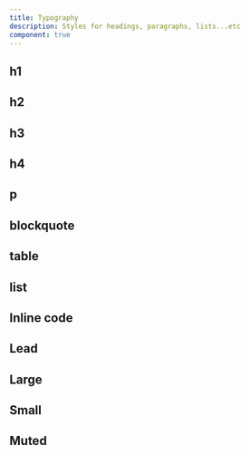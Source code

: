 ```yaml
---
title: Typography
description: Styles for headings, paragraphs, lists...etc
component: true
---
```


<ComponentPreview name="text-demo" className="[&>div.min-h-[350px]]:p-6" />

## h1

<ComponentPreview name="text-demo" extractClassName />

## h2

<ComponentPreview name="text-demo" />

## h3

<ComponentPreview name="text-demo" />

## h4

<ComponentPreview name="text-demo" />

## p

<ComponentPreview name="text-demo" />

## blockquote

<ComponentPreview name="text-demo" />

## table

<ComponentPreview name="text-demo" />

## list

<ComponentPreview name="text-demo" />

## Inline code

<ComponentPreview name="text-demo" />

## Lead

<ComponentPreview name="text-demo" />

## Large

<ComponentPreview name="text-demo" />

## Small

<ComponentPreview name="text-demo" />

## Muted

<ComponentPreview name="text-demo" />
